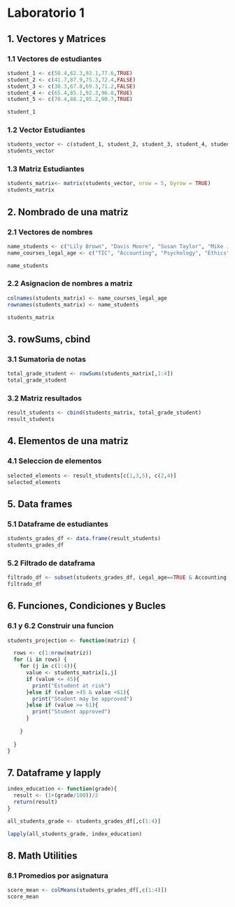 # Laboratorio 1

## 1. Vectores y Matrices

### 1.1 Vectores de estudiantes

```r
student_1 <- c(50.4,62.3,92.1,77.6,TRUE)
student_2 <- c(41.7,87.9,75.3,72.4,FALSE)
student_3 <- c(30.3,67.8,69.3,71.2,FALSE)
student_4 <- c(65.4,85.1,92.3,96.8,TRUE)
student_5 <- c(70.4,88.2,95.2,90.7,TRUE)

student_1

```

### 1.2 Vector Estudiantes

```r
students_vector <- c(student_1, student_2, student_3, student_4, student_5)
students_vector
```

### 1.3 Matriz Estudiantes

```r
students_matrix<- matrix(students_vector, nrow = 5, byrow = TRUE)
students_matrix
```

## 2. Nombrado de una matriz

### 2.1 Vectores de nombres

```r
name_students <- c("Lily Brown", "Davis Moore", "Susan Taylor", "Mike Jones", "Tom Hill")
name_courses_legal_age <- c("TIC", "Accounting", "Psychology", "Ethics", "Legal_age")

name_students
```

### 2.2 Asignacion de nombres a matriz

```r
colnames(students_matrix) <- name_courses_legal_age
rownames(students_matrix) <- name_students

students_matrix
```

## 3. rowSums, cbind

### 3.1 Sumatoria de notas

```r
total_grade_student <- rowSums(students_matrix[,1:4])
total_grade_student
```

### 3.2 Matriz resultados

```r
result_students <- cbind(students_matrix, total_grade_student)
result_students
```

## 4. Elementos de una matriz

### 4.1 Seleccion de elementos

```r
selected_elements <- result_students[c(1,3,5), c(2,4)]
selected_elements
```

## 5. Data frames

### 5.1 Dataframe de estudiantes

```r
students_grades_df <- data.frame(result_students)
students_grades_df
```

### 5.2 Filtrado de dataframa

```r
filtrado_df <- subset(students_grades_df, Legal_age==TRUE & Accounting >80)
filtrado_df
```

## 6. Funciones, Condiciones y Bucles

### 6.1 y 6.2 Construir una funcion

```r
students_projection <- function(matriz) {

  rows <- c(1:nrow(matriz))
  for (i in rows) {
    for (j in c(1:4)){
      value <- students_matrix[i,j]
      if (value <= 45){
        print("Estudent at risk")
      }else if (value >45 & value <61){
        print("Student may be approved")
      }else if (value >= 61){
        print("Student approved")
      }
      
    }
    
  }
}


```

## 7. Dataframe y lapply

```r
index_education <- function(grade){
  result <- (1+(grade/100))/2
  return(result)
}

all_students_grade <- students_grades_df[,c(1:4)]

lapply(all_students_grade, index_education)
```

## 8. Math Utilities

### 8.1 Promedios por asignatura

```r
score_mean <- colMeans(students_grades_df[,c(1:4)])
score_mean
```
